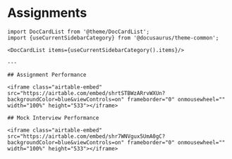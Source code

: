 # Assignments

```mdx-code-block
import DocCardList from '@theme/DocCardList';
import {useCurrentSidebarCategory} from '@docusaurus/theme-common';

<DocCardList items={useCurrentSidebarCategory().items}/>

---

## Assignment Performance

<iframe class="airtable-embed" src="https://airtable.com/embed/shrtSTBWzARrvWXUn?backgroundColor=blue&viewControls=on" frameborder="0" onmousewheel="" width="100%" height="533"></iframe>

## Mock Interview Performance

<iframe class="airtable-embed" src="https://airtable.com/embed/shr7WNVgux5UmA0gC?backgroundColor=blue&viewControls=on" frameborder="0" onmousewheel="" width="100%" height="533"></iframe>